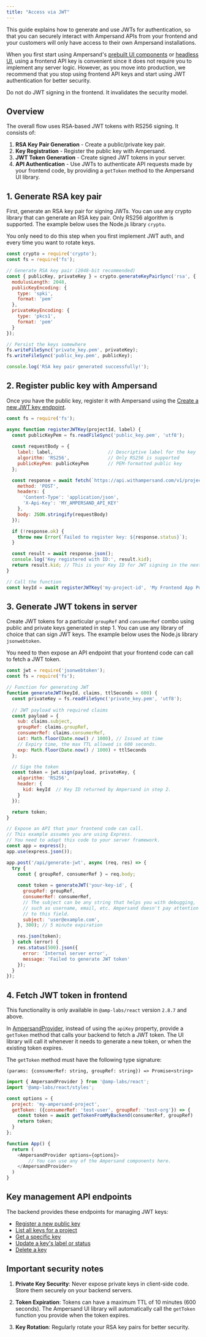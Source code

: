 ```yaml
---
title: "Access via JWT"
---
```


This guide explains how to generate and use JWTs for authentication, so that you can securely interact with Ampersand APIs from your frontend and your customers will only have access to their own Ampersand installations.

When you first start using Ampersand's [prebuilt UI components](/embeddable-ui-components) or [headless UI](/headless), using a frontend API key is convenient since it does not require you to implement any server logic. However, as you move into production, we recommend that you stop using frontend API keys and start using JWT authentication for better security.

<Warning>
Do not do JWT signing in the frontend. It invalidates the security model.
</Warning>

## Overview

The overall flow uses RSA-based JWT tokens with RS256 signing. It consists of:
1. **RSA Key Pair Generation** - Create a public/private key pair.
2. **Key Registration** - Register the public key with Ampersand.
3. **JWT Token Generation** - Create signed JWT tokens in your server.
4. **API Authentication** - Use JWTs to authenticate API requests made by your frontend code, by providing a `getToken` method to the Ampersand UI library.

## 1. Generate RSA key pair

First, generate an RSA key pair for signing JWTs. You can use any crypto library that can generate an RSA key pair. Only RS256 algorithm is supported. The example below uses the Node.js library `crypto`.

You only need to do this step when you first implement JWT auth, and every time you want to rotate keys.

```javascript
const crypto = require('crypto');
const fs = require('fs');

// Generate RSA key pair (2048-bit recommended)
const { publicKey, privateKey } = crypto.generateKeyPairSync('rsa', {
  modulusLength: 2048,
  publicKeyEncoding: {
    type: 'spki',
    format: 'pem'
  },
  privateKeyEncoding: {
    type: 'pkcs1',
    format: 'pem'
  }
});

// Persist the keys somewhere
fs.writeFileSync('private_key.pem', privateKey);
fs.writeFileSync('public_key.pem', publicKey);

console.log('RSA key pair generated successfully!');
```

## 2. Register public key with Ampersand

Once you have the public key, register it with Ampersand using the [Create a new JWT key endpoint](/reference/jwt-key/create-a-new-jwt-key).

```javascript
const fs = require('fs');

async function registerJWTKey(projectId, label) {
  const publicKeyPem = fs.readFileSync('public_key.pem', 'utf8');
  
  const requestBody = {
    label: label,                    // Descriptive label for the key
    algorithm: 'RS256',              // Only RS256 is supported
    publicKeyPem: publicKeyPem       // PEM-formatted public key
  };

  const response = await fetch(`https://api.withampersand.com/v1/projects/${projectId}/jwt-keys`, {
    method: 'POST',
    headers: {
      'Content-Type': 'application/json',
      'X-Api-Key': 'MY_AMPERSAND_API_KEY'
    },
    body: JSON.stringify(requestBody)
  });

  if (!response.ok) {
    throw new Error(`Failed to register key: ${response.status}`);
  }

  const result = await response.json();
  console.log('Key registered with ID:', result.kid);
  return result.kid; // This is your Key ID for JWT signing in the next step
}

// Call the function
const keyId = await registerJWTKey('my-project-id', 'My Frontend App Public Key');
```

## 3. Generate JWT tokens in server

Create JWT tokens for a particular `groupRef` and `consumerRef` combo using public and private keys generated in step 1. You can use any library of choice that can sign JWT keys. The example below uses the Node.js library `jsonwebtoken`.

You need to then expose an API endpoint that your frontend code can call to fetch a JWT token.

```javascript
const jwt = require('jsonwebtoken');
const fs = require('fs');

// Function for generating JWT
function generateJWT(keyId, claims, ttlSeconds = 600) {
  const privateKey = fs.readFileSync('private_key.pem', 'utf8');
  
  // JWT payload with required claims
  const payload = {
    sub: claims.subject,
    groupRef: claims.groupRef,
    consumerRef: claims.consumerRef,
    iat: Math.floor(Date.now() / 1000), // Issued at time
    // Expiry time, the max TTL allowed is 600 seconds.
    exp: Math.floor(Date.now() / 1000) + ttlSeconds
  };

  // Sign the token
  const token = jwt.sign(payload, privateKey, {
    algorithm: 'RS256',
    header: {
      kid: keyId  // Key ID returned by Ampersand in step 2.
    }
  });

  return token;
}

// Expose an API that your frontend code can call.
// This example assumes you are using Express.
// You need to adapt this code to your server framework.
const app = express();
app.use(express.json());

app.post('/api/generate-jwt', async (req, res) => {
  try {
    const { groupRef, consumerRef } = req.body;
    
    const token = generateJWT('your-key-id', {
      groupRef: groupRef,
      consumerRef: consumerRef,
      // The subject can be any string that helps you with debugging,
      // such as username, email, etc. Ampersand doesn't pay attention
      // to this field.
      subject: 'user@example.com',
    }, 300); // 5 minute expiration

    res.json(token);
  } catch (error) {
    res.status(500).json({
      error: 'Internal server error',
      message: 'Failed to generate JWT token'
    });
  }
});
```

## 4. Fetch JWT token in frontend

<Note> This functionality is only available in `@amp-labs/react` version `2.8.7` and above.</Note>

In [AmpersandProvider](/embeddable-ui-components#credentials), instead of using the `apiKey` property, provide a `getToken` method that calls your backend to fetch a JWT token. The UI library will call it whenever it needs to generate a new token, or when the existing token expires.

The `getToken` method must have the following type signature:

`(params: {consumerRef: string, groupRef: string}) => Promise<string>`

```javascript
import { AmpersandProvider } from '@amp-labs/react';
import '@amp-labs/react/styles';

const options = {
  project: 'my-ampersand-project',
  getToken: ({consumerRef: 'test-user', groupRef: 'test-org'}) => {
    const token = await getTokenFromMyBackend(consumerRef, groupRef)
    return token;
  }
};

function App() {
  return (
    <AmpersandProvider options={options}>
        // You can use any of the Ampersand components here.
    </AmpersandProvider>
  )
}
```

## Key management API endpoints

The backend provides these endpoints for managing JWT keys:

- [Register a new public key](/reference/jwt-key/create-a-new-jwt-key)
- [List all keys for a project](/reference/jwt-key/list-jwt-keys)
- [Get a specific key](/reference/jwt-key/get-a-specific-jwt-key)
- [Update a key's label or status](/reference/jwt-key/update-a-jwt-key)
- [Delete a key](/reference/jwt-key/delete-a-jwt-key)

## Important security notes

1. **Private Key Security**: Never expose private keys in client-side code. Store them securely on your backend servers.

2. **Token Expiration**: Tokens can have a maximum TTL of 10 minutes (600 seconds). The Ampersand UI library will automatically call the `getToken` function you provide when the token expires.

3. **Key Rotation**: Regularly rotate your RSA key pairs for better security.
